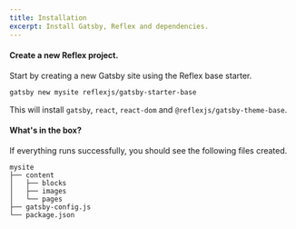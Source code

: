 ```yaml
---
title: Installation
excerpt: Install Gatsby, Reflex and dependencies.
---
```


<Div>

#### Create a new Reflex project.

Start by creating a new Gatsby site using the Reflex base starter.

```sh
gatsby new mysite reflexjs/gatsby-starter-base
```

This will install `gatsby`, `react`, `react-dom` and `@reflexjs/gatsby-theme-base`.

</Div>

<Div>

#### What's in the box?

If everything runs successfully, you should see the following files created.

```
mysite
├── content
│   ├── blocks
│   ├── images
│   └── pages
├── gatsby-config.js
└── package.json
```

</Div>
